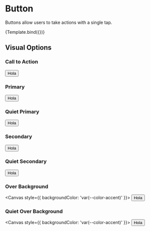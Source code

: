 
<Meta title="Components/Button" component={Button} />


# Button

Buttons allow users to take actions with a single tap.

<Canvas withSource="open">
  <Story name="Button" args={{ children: 'Button' }}>
    {Template.bind({})}
  </Story>
</Canvas>

<ArgsTable story="Button" />

## Visual Options

### Call to Action

<Canvas>
  <Button variant="cta">Hola</Button>
</Canvas>

### Primary

<Canvas>
  <Button variant="primary">Hola</Button>
</Canvas>

### Quiet Primary

<Canvas>
  <Button variant="primary" quiet>
    Hola
  </Button>
</Canvas>

### Secondary

<Canvas>
  <Button variant="secondary">Hola</Button>
</Canvas>

### Quiet Secondary

<Canvas>
  <Button variant="secondary" quiet>
    Hola
  </Button>
</Canvas>

### Over Background

<Canvas style={{ backgroundColor: 'var(--color-accent)' }}>
  <Button variant="overBackground">Hola</Button>
</Canvas>

### Quiet Over Background

<Canvas style={{ backgroundColor: 'var(--color-accent)' }}>
  <Button variant="overBackground" quiet>
    Hola
  </Button>
</Canvas>
